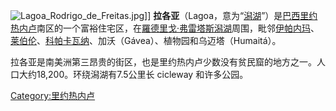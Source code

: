 {{Infobox settlement
|name                              = 拉各亚
|native_name                   =Lagoa
|coordinates_display        = inline,title
|coordinates_region         = BR
|subdivision_type             = 国家
|subdivision_name           = {{flag|Brazil}}
|subdivision_type1          = 州
|subdivision_name1        = [[里约热内卢州|里约热内卢州]]
|subdivision_type2          = 市
|subdivision_name2        = [[里约热内卢|里约热内卢]]
|subdivision_type3           = 区
|subdivision_name3         = 南区
|latd=22    | latm=58    | lats=13    | latNS      = S
|longd=43 | longm=12 | longs=38 | longEW   = W
}}
[[File:Lagoa_Rodrigo_de_Freitas.jpg|thumb]]]]
'''拉各亚'''（Lagoa，意为“[[潟湖|潟湖]]”）是[[巴西|巴西]][[里约热内卢|里约热内卢]]南区的一个富裕住宅区，在[[羅德里戈·弗雷塔斯潟湖|羅德里戈·弗雷塔斯潟湖]]周围，毗邻[[伊帕内玛|伊帕内玛]]、[[莱伯伦|莱伯伦]]、[[科帕卡瓦纳_(里约热内卢)|科帕卡瓦纳]]、加沃（Gávea）、植物园和乌迈塔（Humaitá）。 

拉各亚是南美洲第三昂贵的街区，也是里约热内卢少数没有贫民窟的地方之一。人口大约18,200。环绕潟湖有7.5公里长 cicleway 和许多公园。

[[Category:里约热内卢|Category:里约热内卢]]